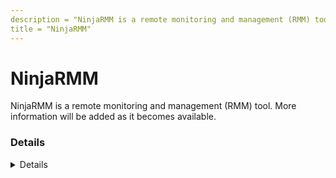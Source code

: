 ```yaml
---
description = "NinjaRMM is a remote monitoring and management (RMM) tool. More information will be added as it becomes available."
title = "NinjaRMM"
---
```




# NinjaRMM

NinjaRMM is a remote monitoring and management (RMM) tool. More information will be added as it becomes available.

### Details
<Details author={""}
         category={""}
         created={""}
         website={""}
         lastModified={"2024-02-09"}
         privileges={""}
         free={ false }
         verification={ false }
/>

#### Installation Paths
<Card code={ ["ninjarmmagent.exe", "NinjaRMMAgent.exe", "NinjaRMMAgenPatcher.exe", "ninjarmm-cli.exe"] }/>





### Forensic Artifacts




#### Network Artifacts
<EuiSpacer size="xl"/>
<NetworkArtifactsTable data={ [{"Description": "Known remote domains", "Domains": ["*.ninjarmm.com", "*.ninjaone.com", "resources.ninjarmm.com", "ninjaone.com", "ninjarmm.net", "*.ninjarmm.net", "rmmservice.eu", "*.rmmservice.eu", "rmmservice.eu", "*.rmmservice.eu", "rmmservice.com.au", "*.rmmservice.com.au", "rmmservice.ca", "*.rmmservice.ca", "ninja-backup.com", "*.ninja-backup.com"], "Ports": []}] }/>




### Detections
- Detects potential network activity of NinjaRMM RMM tool
  - [Sigma Rule](https://github.com/magicsword-io/LOLRMM/blob/main/detections/sigma/ninjarmm_network_sigma.yml)
- Detects potential processes activity of NinjaRMM RMM tool
  - [Sigma Rule](https://github.com/magicsword-io/LOLRMM/blob/main/detections/sigma/ninjarmm_processes_sigma.yml)

### References
- [https://www.ninjaone.com/faq/](https://www.ninjaone.com/faq/)

